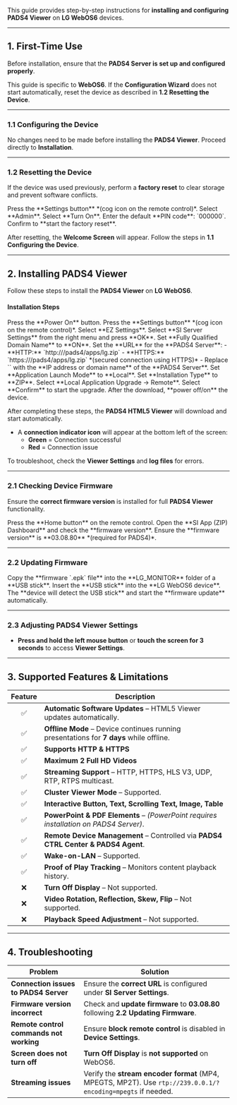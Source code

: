 This guide provides step-by-step instructions for **installing and configuring PADS4 Viewer** on **LG WebOS6** devices.  

---

## **1. First-Time Use**  

Before installation, ensure that the **PADS4 Server is set up and configured properly**.  

<Note> This guide is specific to **WebOS6**. If the **Configuration Wizard** does not start automatically, reset the device as described in **1.2 Resetting the Device**.</Note>  

---

### **1.1 Configuring the Device**  

No changes need to be made before installing the **PADS4 Viewer**. Proceed directly to **Installation**.  

---

### **1.2 Resetting the Device**  

If the device was used previously, perform a **factory reset** to clear storage and prevent software conflicts.  

<Steps>  
  <Step title="Step One">  
    Press the **Settings button** *(cog icon on the remote control)*.  
  </Step>  
  <Step title="Step Two">  
    Select **Admin**.  
  </Step>  
  <Step title="Step Three">  
    Select **Turn On**.  
  </Step>  
  <Step title="Step Four">  
    Enter the default **PIN code**: `000000`.  
  </Step>  
  <Step title="Step Five">  
    Confirm to **start the factory reset**.  
  </Step>  
</Steps>  

After resetting, the **Welcome Screen** will appear. Follow the steps in **1.1 Configuring the Device**.  

---

## **2. Installing PADS4 Viewer**  

Follow these steps to install the **PADS4 Viewer** on **LG WebOS6**.  

#### **Installation Steps**  

<Steps>  
  <Step title="Step One">  
    Press the **Power On** button.  
  </Step>  
  <Step title="Step Two">  
    Press the **Settings button** *(cog icon on the remote control)*.  
  </Step>  
  <Step title="Step Three">  
    Select **EZ Settings**.  
  </Step>  
  <Step title="Step Four">  
    Select **SI Server Settings** from the right menu and press **OK**.  
  </Step>  
  <Step title="Step Five">  
    Set **Fully Qualified Domain Name** to **ON**.  
  </Step>  
  <Step title="Step Six">  
    Set the **URL** for the **PADS4 Server**:  
    - **HTTP:** `http://<server>/pads4/apps/lg.zip`  
    - **HTTPS:** `https://<server>/pads4/apps/lg.zip` *(secured connection using HTTPS)*  
    - Replace `<server>` with the **IP address or domain name** of the **PADS4 Server**.  
  </Step>  
  <Step title="Step Seven">  
    Set **Application Launch Mode** to **Local**.  
  </Step>  
  <Step title="Step Eight">  
    Set **Installation Type** to **ZIP**.  
  </Step>  
  <Step title="Step Nine">  
    Select **Local Application Upgrade → Remote**.  
  </Step>  
  <Step title="Step Ten">  
    Select **Confirm** to start the upgrade.  
  </Step>  
  <Step title="Step Eleven">  
    After the download, **power off/on** the device.  
  </Step>  
</Steps>  

After completing these steps, the **PADS4 HTML5 Viewer** will download and start automatically.  

- A **connection indicator icon** will appear at the bottom left of the screen:  
  - **Green** = Connection successful  
  - **Red** = Connection issue  

To troubleshoot, check the **Viewer Settings** and **log files** for errors.  

---

### **2.1 Checking Device Firmware**  

Ensure the **correct firmware version** is installed for full **PADS4 Viewer** functionality.  

<Steps>  
  <Step title="Step One">  
    Press the **Home button** on the remote control.  
  </Step>  
  <Step title="Step Two">  
    Open the **SI App (ZIP) Dashboard** and check the **firmware version**.  
  </Step>  
  <Step title="Step Three">  
    Ensure the **firmware version** is **03.08.80** *(required for PADS4)*.  
  </Step>  
</Steps>  

---

### **2.2 Updating Firmware**  

<Steps>  
  <Step title="Step One">  
    Copy the **firmware `.epk` file** into the **LG_MONITOR** folder of a **USB stick**.  
  </Step>  
  <Step title="Step Two">  
    Insert the **USB stick** into the **LG WebOS6 device**.  
  </Step>  
  <Step title="Step Three">  
    The **device will detect the USB stick** and start the **firmware update** automatically.  
  </Step>  
</Steps>  

---

### **2.3 Adjusting PADS4 Viewer Settings**  

- **Press and hold the left mouse button** or **touch the screen for 3 seconds** to access **Viewer Settings**.  

---

## **3. Supported Features & Limitations**  

| Feature | Description |  
|:------:|------------|  
| ✅ | **Automatic Software Updates** – HTML5 Viewer updates automatically. |  
| ✅ | **Offline Mode** – Device continues running presentations for **7 days** while offline. |  
| ✅ | **Supports HTTP & HTTPS** |  
| ✅ | **Maximum 2 Full HD Videos** |  
| ✅ | **Streaming Support** – HTTP, HTTPS, HLS V3, UDP, RTP, RTPS multicast. |  
| ✅ | **Cluster Viewer Mode** – Supported. |  
| ✅ | **Interactive Button, Text, Scrolling Text, Image, Table** |  
| ✅ | **PowerPoint & PDF Elements** – *(PowerPoint requires installation on PADS4 Server)*. |  
| ✅ | **Remote Device Management** – Controlled via **PADS4 CTRL Center & PADS4 Agent**. |  
| ✅ | **Wake-on-LAN** – Supported. |  
| ✅ | **Proof of Play Tracking** – Monitors content playback history. |  
| ❌ | **Turn Off Display** – Not supported. |  
| ❌ | **Video Rotation, Reflection, Skew, Flip** – Not supported. |  
| ❌ | **Playback Speed Adjustment** – Not supported. |  

---

## **4. Troubleshooting**  

| **Problem** | **Solution** |  
|------------|-------------|  
| **Connection issues to PADS4 Server** | Ensure the **correct URL** is configured under **SI Server Settings**. |  
| **Firmware version incorrect** | Check and **update firmware** to **03.08.80** following **2.2 Updating Firmware**. |  
| **Remote control commands not working** | Ensure **block remote control** is disabled in **Device Settings**. |  
| **Screen does not turn off** | **Turn Off Display** is **not supported** on WebOS6. |  
| **Streaming issues** | Verify the **stream encoder format** (MP4, MPEGTS, MP2T). Use `rtp://239.0.0.1/?encoding=mpegts` if needed. |  

